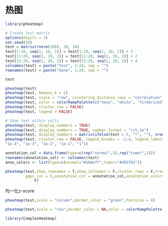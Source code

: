 # 热图

```r
library(pheatmap)
```


```r
# Create test matrix
options(digits = 3)
set.seed(10)
test = matrix(rnorm(200), 20, 10)
test[1:10, seq(1, 10, 2)] = test[1:10, seq(1, 10, 2)] + 3
test[11:20, seq(2, 10, 2)] = test[11:20, seq(2, 10, 2)] + 2
test[15:20, seq(2, 10, 2)] = test[15:20, seq(2, 10, 2)] + 4
colnames(test) = paste("Test", 1:10, sep = "")
rownames(test) = paste("Gene", 1:20, sep = "")

test
```

```r
pheatmap(test)
pheatmap(test, kmeans_k = 2)
pheatmap(test, scale = "row", clustering_distance_rows = "correlation")
pheatmap(test, color = colorRampPalette(c("navy", "white", "firebrick3"))(50))
pheatmap(test, cluster_row = FALSE)
pheatmap(test, legend = FALSE)
```


```r
# Show text within cells
pheatmap(test, display_numbers = TRUE)
pheatmap(test, display_numbers = TRUE, number_format = "\\%.1e")
pheatmap(test, display_numbers = matrix(ifelse(test > 5, "*", ""), nrow(test)))
pheatmap(test, cluster_row = FALSE, legend_breaks = -1:4, legend_labels = c("0",
"1e-4", "1e-3", "1e-2", "1e-1", "1"))
```

```r
annotation_col = data.frame(type=c(rep("normal",5),rep("tumor",5)))
rownames(annotation_col) <- colnames(test)
anno_colors <- list(type=c(normal="#1b9e77",tumor="#d95f02"))

pheatmap(test,show_rownames = T,show_colnames = F,cluster_rows = F,treeheight_col = 5,display_numbers = T,
         gaps_col = 5,annotation_col = annotation_col,annotation_colors = anno_colors,annotation_legend = 
             F)
```

均一化z-score

```r
pheatmap(test,scale = "column",border_color = "green",fontsize = 8)
```


```r
pheatmap(test,scale = "row",border_color = NA,color = colorRampPalette(c("blue","white","red"))(200))
```



```r
library(ComplexHeatmap)
```
